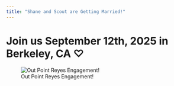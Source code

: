 ```yaml
---
title: "Shane and Scout are Getting Married!"
---
```


# Join us September 12th, 2025 in Berkeley, CA ♡

<p id="countdown" style="font-size: 1.2em; font-weight: bold; color: #F6A623; text-align: center;">

</p>

![Out Point Reyes Engagement!](images/us.jpg){fig-align="center"}

```{=html}
<script>
  // Set your wedding date
  const weddingDate = new Date("2025-09-12T00:00:00");
  const today = new Date();

  // Remove time portion for accuracy
  today.setHours(0, 0, 0, 0);

  const timeDiff = weddingDate - today;
  const daysToGo = Math.ceil(timeDiff / (1000 * 60 * 60 * 24));

  let countdownText;

  if (daysToGo > 0) {
    countdownText = `See you in ${daysToGo} day${daysToGo === 1 ? '' : 's'}!`;
  } else if (daysToGo === 0) {
    countdownText = "Today’s the day!";
  } else {
    countdownText = "We’re married!";
  }

  document.getElementById("countdown").textContent = countdownText;
</script>
```
